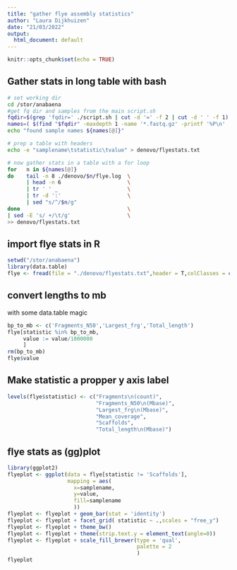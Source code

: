 ```yaml
---
title: "gather flye assembly statistics"
author: "Laura Dijkhuizen"
date: "21/03/2022"
output:
  html_document: default
---
```


```r
knitr::opts_chunk$set(echo = TRUE)
```

## Gather stats in long table with bash
```bash
# set working dir
cd /stor/anabaena
#get fq dir and samples from the main script.sh
fqdir=$(grep 'fqdir=' ./script.sh | cut -d '=' -f 2 | cut -d ' ' -f 1)
names=( $(find "$fqdir" -maxdepth 1 -name '*.fastq.gz' -printf '%P\n' | sed 's/.fastq.gz//g') )
echo "found sample names ${names[@]}"

# prep a table with headers
echo -e "samplename\tstatistic\tvalue" > denovo/flyestats.txt

# now gather stats in a table with a for loop
for   n in ${names[@]}
do    tail -n 8 ./denovo/$n/flye.log  \
      | head -n 6                     \
      | tr ' ' _                      \
      | tr -d ':'                     \
      | sed "s/^/$n/g"
done                                  \
| sed -E 's/ +/\t/g'                  \
>> denovo/flyestats.txt
```

## import flye stats in R
```r
setwd("/stor/anabaena")
library(data.table)
flye <- fread(file = "./denovo/flyestats.txt",header = T,colClasses = c('factor','factor','double'))
```

## convert lengths to mb
with some data.table magic
```r
bp_to_mb <- c('Fragments_N50','Largest_frg','Total_length')
flye[statistic %in% bp_to_mb,
     value := value/1000000
     ]
rm(bp_to_mb)
flye$value
```
## Make statistic a propper y axis label
```r
levels(flye$statistic) <- c("Fragments\n(count)",
                            "Fragments_N50\n(Mbase)",
                            "Largest_frg\n(Mbase)",
                            "Mean_coverage",
                            "Scaffolds",
                            "Total_length\n(Mbase)") 
```

## flye stats as (gg)plot
```r
library(ggplot2)
flyeplot <- ggplot(data = flye[statistic != 'Scaffolds'],
                   mapping = aes(
                     x=samplename,
                     y=value,
                     fill=samplename
                     )) 
flyeplot <- flyeplot + geom_bar(stat = 'identity')
flyeplot <- flyeplot + facet_grid( statistic ~ .,scales = "free_y")
flyeplot <- flyeplot + theme_bw()
flyeplot <- flyeplot + theme(strip.text.y = element_text(angle=0))
flyeplot <- flyeplot + scale_fill_brewer(type = 'qual',
                                         palette = 2
                                         )
flyeplot
```




